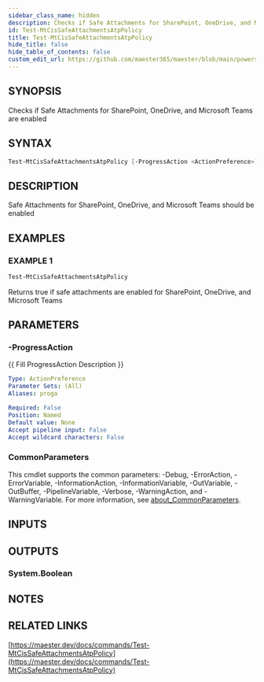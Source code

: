 ```yaml
---
sidebar_class_name: hidden
description: Checks if Safe Attachments for SharePoint, OneDrive, and Microsoft Teams are enabled
id: Test-MtCisSafeAttachmentsAtpPolicy
title: Test-MtCisSafeAttachmentsAtpPolicy
hide_title: false
hide_table_of_contents: false
custom_edit_url: https://github.com/maester365/maester/blob/main/powershell/public/Test-MtCisSafeAttachmentsAtpPolicy.ps1
---
```


## SYNOPSIS

Checks if Safe Attachments for SharePoint, OneDrive, and Microsoft Teams are enabled

## SYNTAX

```powershell
Test-MtCisSafeAttachmentsAtpPolicy [-ProgressAction <ActionPreference>] [<CommonParameters>]
```

## DESCRIPTION

Safe Attachments for SharePoint, OneDrive, and Microsoft Teams should be enabled

## EXAMPLES

### EXAMPLE 1

```powershell
Test-MtCisSafeAttachmentsAtpPolicy
```

Returns true if safe attachments are enabled for SharePoint, OneDrive, and Microsoft Teams

## PARAMETERS

### -ProgressAction

\{\{ Fill ProgressAction Description \}\}

```yaml
Type: ActionPreference
Parameter Sets: (All)
Aliases: proga

Required: False
Position: Named
Default value: None
Accept pipeline input: False
Accept wildcard characters: False
```

### CommonParameters

This cmdlet supports the common parameters: -Debug, -ErrorAction, -ErrorVariable, -InformationAction, -InformationVariable, -OutVariable, -OutBuffer, -PipelineVariable, -Verbose, -WarningAction, and -WarningVariable. For more information, see [about_CommonParameters](http://go.microsoft.com/fwlink/?LinkID=113216).

## INPUTS

## OUTPUTS

### System.Boolean

## NOTES

## RELATED LINKS

[https://maester.dev/docs/commands/Test-MtCisSafeAttachmentsAtpPolicy](https://maester.dev/docs/commands/Test-MtCisSafeAttachmentsAtpPolicy)
